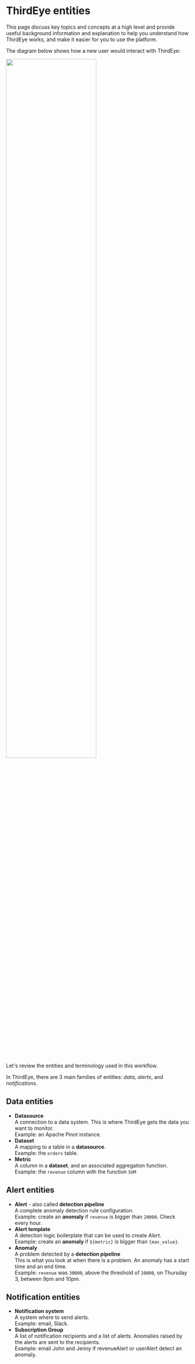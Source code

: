 # ThirdEye entities

This page discuss key topics and concepts at a high level and provide useful background information and explanation to help you understand how ThirdEye works, and make it easier for you to use the platform.

The diagram below shows how a new user would interact with ThirdEye:

<img src="/img/thirdeye/_workflow_high_level.png" width="70%" />

Let's review the entities and terminology used in this workflow.    

In ThirdEye, there are 3 main families of entities: _data_, _alerts_, and _notifications_.

## Data entities
- **Datasource**  
  A connection to a data system. This is where ThirdEye gets the data you want to monitor.  
  Example: an Apache Pinot instance.
- **Dataset**  
  A mapping to a table in a **datasource**.   
  Example: the `orders` table.
- **Metric**  
  A column in a **dataset**, and an associated aggregation function.    
  Example: the `revenue` column with the function `SUM`

## Alert entities
- **Alert** - also called **detection pipeline**  
  A complete anomaly detection rule configuration.   
  Example: create an **anomaly** if `revenue` is bigger than `20000`. Check every hour.
- **Alert template**  
  A detection logic boilerplate that can be used to create *Alert*.  
  Example: create an **anomaly** if `${metric}` is bigger than `{max_value}`.
- **Anomaly**  
  A problem detected by a **detection pipeline**  
  This is what you look at when there is a problem.  An anomaly has a start time and an end time.  
  Example: `revenue` was `30000`, above the threshold of `20000`, on Thursday 3, between 9pm and 10pm. 

## Notification entities
- **Notification system**  
  A system where to send alerts.  
  Example: email, Slack.
- **Subscription Group**   
  A list of notification recipients and a list of alerts. Anomalies raised by the alerts are sent to the recipients.  
  Example: email John and Jenny if revenueAlert or userAlert detect an anomaly.
